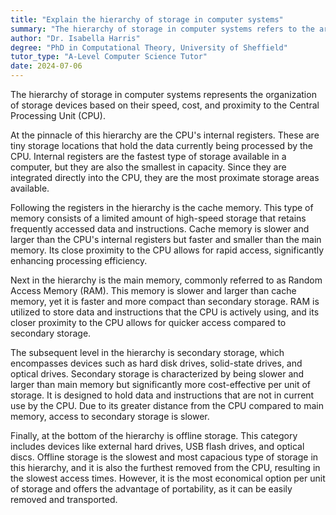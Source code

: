 ```yaml
---
title: "Explain the hierarchy of storage in computer systems"
summary: "The hierarchy of storage in computer systems refers to the arrangement of storage devices based on speed, cost, and proximity to the Central Processing Unit (CPU)."
author: "Dr. Isabella Harris"
degree: "PhD in Computational Theory, University of Sheffield"
tutor_type: "A-Level Computer Science Tutor"
date: 2024-07-06
---
```


The hierarchy of storage in computer systems represents the organization of storage devices based on their speed, cost, and proximity to the Central Processing Unit (CPU).

At the pinnacle of this hierarchy are the CPU's internal registers. These are tiny storage locations that hold the data currently being processed by the CPU. Internal registers are the fastest type of storage available in a computer, but they are also the smallest in capacity. Since they are integrated directly into the CPU, they are the most proximate storage areas available.

Following the registers in the hierarchy is the cache memory. This type of memory consists of a limited amount of high-speed storage that retains frequently accessed data and instructions. Cache memory is slower and larger than the CPU's internal registers but faster and smaller than the main memory. Its close proximity to the CPU allows for rapid access, significantly enhancing processing efficiency.

Next in the hierarchy is the main memory, commonly referred to as Random Access Memory (RAM). This memory is slower and larger than cache memory, yet it is faster and more compact than secondary storage. RAM is utilized to store data and instructions that the CPU is actively using, and its closer proximity to the CPU allows for quicker access compared to secondary storage.

The subsequent level in the hierarchy is secondary storage, which encompasses devices such as hard disk drives, solid-state drives, and optical drives. Secondary storage is characterized by being slower and larger than main memory but significantly more cost-effective per unit of storage. It is designed to hold data and instructions that are not in current use by the CPU. Due to its greater distance from the CPU compared to main memory, access to secondary storage is slower.

Finally, at the bottom of the hierarchy is offline storage. This category includes devices like external hard drives, USB flash drives, and optical discs. Offline storage is the slowest and most capacious type of storage in this hierarchy, and it is also the furthest removed from the CPU, resulting in the slowest access times. However, it is the most economical option per unit of storage and offers the advantage of portability, as it can be easily removed and transported.
    